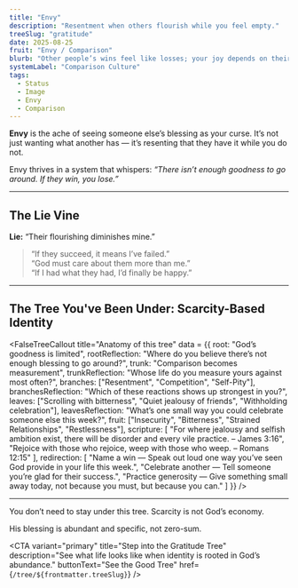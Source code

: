```yaml
---
title: "Envy"
description: "Resentment when others flourish while you feel empty."
treeSlug: "gratitude"
date: 2025-08-25
fruit: "Envy / Comparison"
blurb: "Other people’s wins feel like losses; your joy depends on their feed."
systemLabel: "Comparison Culture"
tags:
  - Status
  - Image
  - Envy
  - Comparison
---
```



**Envy** is the ache of seeing someone else’s blessing as your curse. 
It’s not just wanting what another has — it’s resenting that they have it while you do not.  

Envy thrives in a system that whispers: *“There isn’t enough goodness to go around. If they win, you lose.”*

---

## The Lie Vine

**Lie:** “Their flourishing diminishes mine.”  

> “If they succeed, it means I’ve failed.”  
> “God must care about them more than me.”  
> “If I had what they had, I’d finally be happy.”

---

## The Tree You've Been Under: **Scarcity-Based Identity**

<FalseTreeCallout
  title="Anatomy of this tree"
  data = {{
  root: "God’s goodness is limited",
  rootReflection: "Where do you believe there’s not enough blessing to go around?",
  trunk: "Comparison becomes measurement",
  trunkReflection: "Whose life do you measure yours against most often?",
  branches: ["Resentment", "Competition", "Self-Pity"],
  branchesReflection: "Which of these reactions shows up strongest in you?",
  leaves: ["Scrolling with bitterness", "Quiet jealousy of friends", "Withholding celebration"],
  leavesReflection: "What’s one small way you could celebrate someone else this week?",
  fruit: ["Insecurity", "Bitterness", "Strained Relationships", "Restlessness"],
  scripture: [
    "For where jealousy and selfish ambition exist, there will be disorder and every vile practice. – James 3:16",
    "Rejoice with those who rejoice, weep with those who weep. – Romans 12:15"
  ],
  redirection: [
    "Name a win — Speak out loud one way you’ve seen God provide in your life this week.",
    "Celebrate another — Tell someone you’re glad for their success.",
    "Practice generosity — Give something small away today, not because you must, but because you can."
  ]
}}
/>

---

You don’t need to stay under this tree. Scarcity is not God’s economy. 

His blessing is abundant and specific, not zero-sum.

<CTA
  variant="primary"
  title="Step into the Gratitude Tree"
  description="See what life looks like when identity is rooted in God’s abundance."
  buttonText="See the Good Tree"
  href={`/tree/${frontmatter.treeSlug}`}
/>
